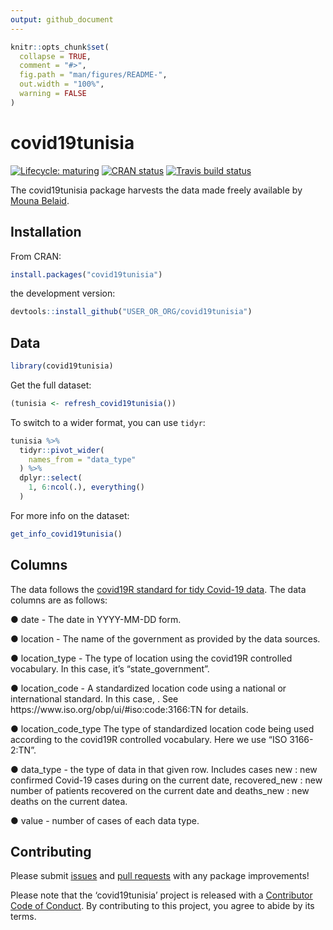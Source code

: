 ```yaml
---
output: github_document
---
```


```r
knitr::opts_chunk$set(
  collapse = TRUE,
  comment = "#>",
  fig.path = "man/figures/README-",
  out.width = "100%",
  warning = FALSE
)
```

# covid19tunisia

<!-- badges: start -->
[![Lifecycle: maturing](https://img.shields.io/badge/lifecycle-maturing-orange.svg)](https://www.tidyverse.org/lifecycle/#maturing)
[![CRAN status](https://www.r-pkg.org/badges/version/YOUR_PACKAGE)](https://CRAN.R-project.org/package=covid19tunisia)
[![Travis build status](https://travis-ci.org/Covid19R/covid19tunisia.svg?branch=master)](https://travis-ci.org/USER_OR_ORG/covid19tunisia)
<!-- badges: end -->

The  covid19tunisia package harvests the data made freely available by [Mouna Belaid](https://github.com/MounaBelaid/covid19datatunisia).

## Installation

From CRAN:

``` r
install.packages("covid19tunisia")
```

the development version:

```r
devtools::install_github("USER_OR_ORG/covid19tunisia")
```
## Data

```r
library(covid19tunisia)
```

Get the full dataset:

```r
(tunisia <- refresh_covid19tunisia())
```

To switch to a wider format, you can use `tidyr`:

```r
tunisia %>% 
  tidyr::pivot_wider(
    names_from = "data_type"
  ) %>% 
  dplyr::select(
    1, 6:ncol(.), everything()
  )
```

For more info on the dataset:

```r
get_info_covid19tunisia()
```

## Columns

The data follows the [covid19R standard for tidy Covid-19 data](https://covid19r.github.io/documentation/data-format-standard.html). The data columns are as follows:

● date - The date in YYYY-MM-DD form.

● location - The name of the government as provided by the data sources.

● location_type - The type of location using the covid19R controlled vocabulary. In this case, it's “state_government”.

● location_code - A standardized location code using a national or international standard. In this case, . See https://www.iso.org/obp/ui/#iso:code:3166:TN for details.

● location_code_type The type of standardized location code being used according to the covid19R controlled vocabulary. Here we use “ISO 3166-2:TN”.

● data_type - the type of data in that given row. Includes cases new : new confirmed Covid-19 cases during on the current date, recovered_new : new number of patients recovered on the current date and deaths_new : new deaths on the current datea.

● value - number of cases of each data type.

## Contributing

Please submit [issues](https://github.com/Covid19R/covid19tunisia/issues) and [pull requests](https://github.com/Covid19R/covid19tunisia/pulls) with any package improvements!

Please note that the 'covid19tunisia' project is released with a
[Contributor Code of Conduct](https://github.com/Covid19R/covid19tunisia/blob/master/CODE_OF_CONDUCT.md).
By contributing to this project, you agree to abide by its terms.

